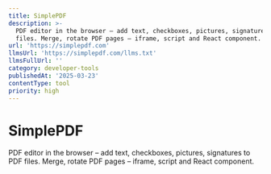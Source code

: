 ```yaml
---
title: SimplePDF
description: >-
  PDF editor in the browser – add text, checkboxes, pictures, signatures to PDF
  files. Merge, rotate PDF pages – iframe, script and React component.
url: 'https://simplepdf.com'
llmsUrl: 'https://simplepdf.com/llms.txt'
llmsFullUrl: ''
category: developer-tools
publishedAt: '2025-03-23'
contentType: tool
priority: high
---
```


# SimplePDF

PDF editor in the browser – add text, checkboxes, pictures, signatures to PDF files. Merge, rotate PDF pages – iframe, script and React component.
